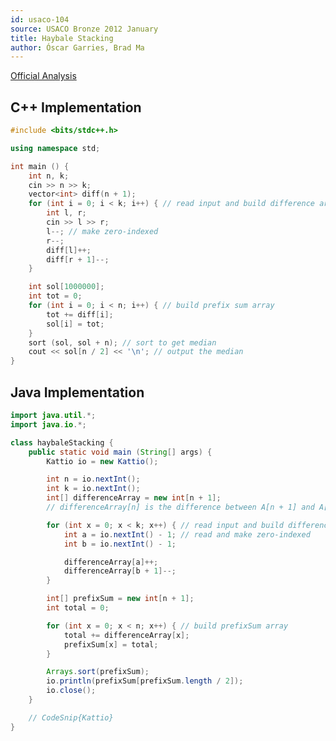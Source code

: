 ```yaml
---
id: usaco-104
source: USACO Bronze 2012 January
title: Haybale Stacking
author: Óscar Garries, Brad Ma
---
```


[Official Analysis](http://www.usaco.org/current/data/sol_stacking.html)

<LanguageSection>
<CPPSection>

## C++ Implementation

```cpp
#include <bits/stdc++.h>

using namespace std;

int main () {
	int n, k;
	cin >> n >> k;
	vector<int> diff(n + 1);
	for (int i = 0; i < k; i++) { // read input and build difference array
		int l, r;
		cin >> l >> r;
		l--; // make zero-indexed
		r--;
		diff[l]++;
		diff[r + 1]--;
	}

	int sol[1000000];
	int tot = 0;
	for (int i = 0; i < n; i++) { // build prefix sum array
		tot += diff[i];
		sol[i] = tot;
	}
	sort (sol, sol + n); // sort to get median
	cout << sol[n / 2] << '\n'; // output the median
}
```

</CPPSection>
	
<JavaSection>

## Java Implementation

```java
import java.util.*;
import java.io.*;

class haybaleStacking {
	public static void main (String[] args) {
		Kattio io = new Kattio();

		int n = io.nextInt();
		int k = io.nextInt();
		int[] differenceArray = new int[n + 1]; 
		// differenceArray[n] is the difference between A[n + 1] and A[n]

		for (int x = 0; x < k; x++) { // read input and build differenceArray
			int a = io.nextInt() - 1; // read and make zero-indexed
			int b = io.nextInt() - 1;

			differenceArray[a]++;
			differenceArray[b + 1]--;
		}

		int[] prefixSum = new int[n + 1];
		int total = 0;

		for (int x = 0; x < n; x++) { // build prefixSum array
			total += differenceArray[x];
			prefixSum[x] = total;
		}

		Arrays.sort(prefixSum);
		io.println(prefixSum[prefixSum.length / 2]);
		io.close();
	}

	// CodeSnip{Kattio}
}
```

</JavaSection>
	
</LanguageSection>
	
